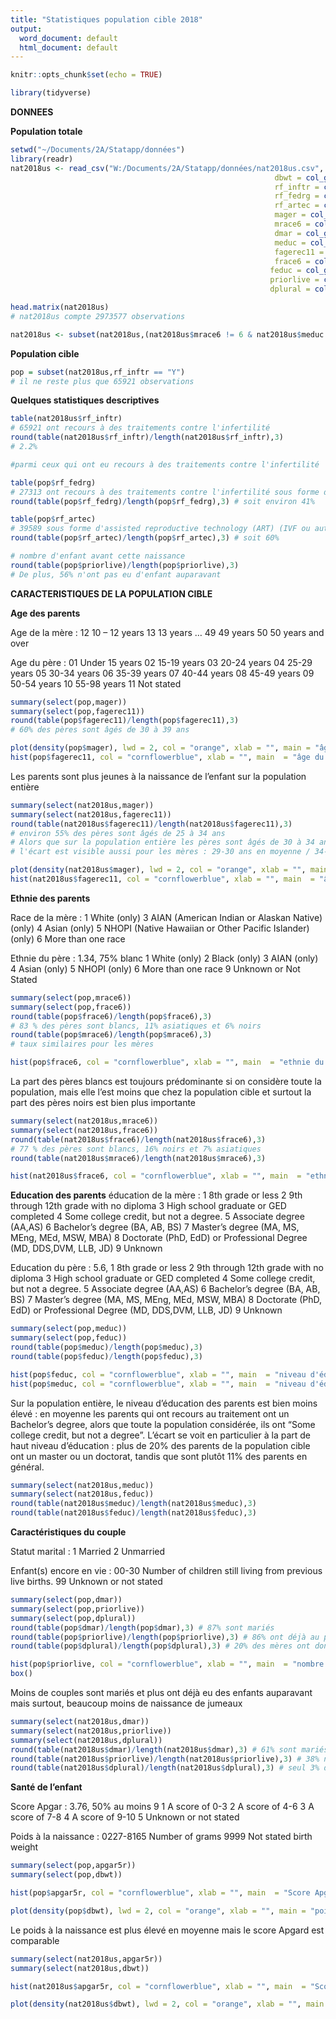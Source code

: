 ---
title: "Statistiques population cible 2018"
output:
  word_document: default
  html_document: default
---

```{r setup, include=FALSE}
knitr::opts_chunk$set(echo = TRUE)
```


```{r}
library(tidyverse)
```

**DONNEES**

**Population totale**


```{r}
setwd("~/Documents/2A/Statapp/données")
library(readr)
nat2018us <- read_csv("W:/Documents/2A/Statapp/données/nat2018us.csv", col_types = cols_only(apgar5r = col_guess(), 
                                                           dbwt = col_guess(),
                                                           rf_inftr = col_guess(),
                                                           rf_fedrg = col_guess(),
                                                           rf_artec = col_guess(),
                                                           mager = col_guess(),
                                                           mrace6 = col_guess(),
                                                           dmar = col_guess(),
                                                           meduc = col_guess(),
                                                           fagerec11 = col_guess(),
                                                           frace6 = col_guess(),
                                                          feduc = col_guess(),
                                                          priorlive = col_guess(),
                                                          dplural = col_guess()))

head.matrix(nat2018us)
# nat2018us compte 2973577 observations
```

```{r}
nat2018us <- subset(nat2018us,(nat2018us$mrace6 != 6 & nat2018us$meduc != 9 & nat2018us$fagerec11 != 11 & nat2018us$frace6 != 9 & nat2018us$frace6 != 6 & nat2018us$feduc != 9 & nat2018us$apgar5r != 5 & nat2018us$priorlive != 99))
```


**Population cible**

```{r}
pop = subset(nat2018us,rf_inftr == "Y")
# il ne reste plus que 65921 observations
```



**Quelques statistiques descriptives**


```{r}
table(nat2018us$rf_inftr)
# 65921 ont recours à des traitements contre l'infertilité
round(table(nat2018us$rf_inftr)/length(nat2018us$rf_inftr),3)
# 2.2%

#parmi ceux qui ont eu recours à des traitements contre l'infertilité

table(pop$rf_fedrg)
# 27313 ont recours à des traitements contre l'infertilité sous forme de médicaments ou insémination artificielle
round(table(pop$rf_fedrg)/length(pop$rf_fedrg),3) # soit environ 41%

table(pop$rf_artec)
# 39589 sous forme d'assisted reproductive technology (ART) (IVF ou autres)
round(table(pop$rf_artec)/length(pop$rf_artec),3) # soit 60% 

# nombre d'enfant avant cette naissance 
round(table(pop$priorlive)/length(pop$priorlive),3)
# De plus, 56% n'ont pas eu d'enfant auparavant
```


**CARACTERISTIQUES DE LA POPULATION CIBLE**

**Age des parents**


Age de la mère : 
12 10 – 12 years
13 13 years
...
49 49 years
50 50 years and over

Age du père :
01 Under 15 years
02 15-19 years
03 20-24 years
04 25-29 years
05 30-34 years
06 35-39 years
07 40-44 years
08 45-49 years
09 50-54 years
10 55-98 years
11 Not stated

```{r}
summary(select(pop,mager))
summary(select(pop,fagerec11))
round(table(pop$fagerec11)/length(pop$fagerec11),3)
# 60% des pères sont âgés de 30 à 39 ans
```


```{r}
plot(density(pop$mager), lwd = 2, col = "orange", xlab = "", main = "âge de la mère à la naissance")
hist(pop$fagerec11, col = "cornflowerblue", xlab = "", main  = "âge du père à la naissance")
```

Les parents sont plus jeunes à la naissance de l'enfant sur la population entière

```{r}
summary(select(nat2018us,mager))
summary(select(nat2018us,fagerec11))
round(table(nat2018us$fagerec11)/length(nat2018us$fagerec11),3)
# environ 55% des pères sont âgés de 25 à 34 ans 
# Alors que sur la population entière les pères sont âgés de 30 à 34 ans en moyenne, sur la population cible ils sont âgés de 35 à 39 ans en moyenne
# l'écart est visible aussi pour les mères : 29-30 ans en moyenne / 34-35 ans chez la population cible
```

```{r}
plot(density(nat2018us$mager), lwd = 2, col = "orange", xlab = "", main = "âge de la mère à la naissance")
hist(nat2018us$fagerec11, col = "cornflowerblue", xlab = "", main  = "âge du père à la naissance")
```


**Ethnie des parents**

Race de la mère : 
1 White (only)
3 AIAN (American Indian or Alaskan Native) (only)
4 Asian (only)
5 NHOPI (Native Hawaiian or Other Pacific Islander) (only)
6 More than one race

Ethnie du père : 1.34, 75% blanc
1 White (only)
2 Black (only)
3 AIAN (only)
4 Asian (only)
5 NHOPI (only)
6 More than one race
9 Unknown or Not Stated

```{r}
summary(select(pop,mrace6))
summary(select(pop,frace6))
round(table(pop$frace6)/length(pop$frace6),3)
# 83 % des pères sont blancs, 11% asiatiques et 6% noirs
round(table(pop$mrace6)/length(pop$mrace6),3)
# taux similaires pour les mères
```

```{r}
hist(pop$frace6, col = "cornflowerblue", xlab = "", main  = "ethnie du père")
```


La part des pères blancs est toujours prédominante si on considère toute la population, mais elle l'est moins que chez la population cible et surtout la part des pères noirs est bien plus importante
```{r}
summary(select(nat2018us,mrace6))
summary(select(nat2018us,frace6))
round(table(nat2018us$frace6)/length(nat2018us$frace6),3)
# 77 % des pères sont blancs, 16% noirs et 7% asiatiques
round(table(nat2018us$mrace6)/length(nat2018us$mrace6),3)
```

```{r}
hist(nat2018us$frace6, col = "cornflowerblue", xlab = "", main  = "ethnie du père")
```

**Education des parents**
éducation de la mère : 
1 8th grade or less
2 9th through 12th grade with no diploma
3 High school graduate or GED completed
4 Some college credit, but not a degree.
5 Associate degree (AA,AS)
6 Bachelor’s degree (BA, AB, BS)
7 Master’s degree (MA, MS, MEng, MEd, MSW, MBA)
8 Doctorate (PhD, EdD) or Professional Degree (MD, DDS,DVM, LLB, JD)
9 Unknown

Education du père : 5.6, 
1 8th grade or less
2 9th through 12th grade with no diploma
3 High school graduate or GED completed
4 Some college credit, but not a degree.
5 Associate degree (AA,AS)
6 Bachelor’s degree (BA, AB, BS)
7 Master’s degree (MA, MS, MEng, MEd, MSW, MBA)
8 Doctorate (PhD, EdD) or Professional Degree (MD, DDS,DVM, LLB, JD)
9 Unknown


```{r}
summary(select(pop,meduc))
summary(select(pop,feduc))
round(table(pop$meduc)/length(pop$meduc),3)
round(table(pop$feduc)/length(pop$feduc),3)
```


```{r}
hist(pop$feduc, col = "cornflowerblue", xlab = "", main  = "niveau d'éducation du père")
hist(pop$meduc, col = "cornflowerblue", xlab = "", main  = "niveau d'éducation de la mère")
```

Sur la population entière, le niveau d'éducation des parents est bien moins élevé : en moyenne les parents qui ont recours au traitement ont un Bachelor’s degree, alors que toute la population considérée, ils ont "Some college credit, but not a degree".
L'écart se voit en particulier à la part de haut niveau d'éducation : plus de 20% des parents de la population cible ont un master ou un doctorat, tandis que sont plutôt 11% des parents en général.

```{r}
summary(select(nat2018us,meduc))
summary(select(nat2018us,feduc))
round(table(nat2018us$meduc)/length(nat2018us$meduc),3)
round(table(nat2018us$feduc)/length(nat2018us$feduc),3)
```


**Caractéristiques du couple**

Statut marital : 
1 Married
2 Unmarried

Enfant(s) encore en vie : 
00-30 Number of children still living from previous live births.
99 Unknown or not stated


```{r}
summary(select(pop,dmar))
summary(select(pop,priorlive))
summary(select(pop,dplural))
round(table(pop$dmar)/length(pop$dmar),3) # 87% sont mariés
round(table(pop$priorlive)/length(pop$priorlive),3) # 86% ont déjà au plus un enfant
round(table(pop$dplural)/length(pop$dplural),3) # 20% des mères ont donné naissance à des jumeaux
```

```{r}
hist(pop$priorlive, col = "cornflowerblue", xlab = "", main  = "nombre d'enfants")
box()
```

Moins de couples sont mariés et plus ont déjà eu des enfants auparavant mais surtout, beaucoup moins de naissance de jumeaux
```{r}
summary(select(nat2018us,dmar))
summary(select(nat2018us,priorlive))
summary(select(nat2018us,dplural))
round(table(nat2018us$dmar)/length(nat2018us$dmar),3) # 61% sont mariés
round(table(nat2018us$priorlive)/length(nat2018us$priorlive),3) # 38% n'ont pas eu d'enfant mais presque 30% ont déjà 2 enfants ou plus contre 12%
round(table(nat2018us$dplural)/length(nat2018us$dplural),3) # seul 3% des mères ont donné naissance à des jumeaux
```



**Santé de l'enfant**

Score Apgar : 3.76, 50% au moins 9
1 A score of 0-3
2 A score of 4-6
3 A score of 7-8
4 A score of 9-10
5 Unknown or not stated

Poids à la naissance :
0227-8165 Number of grams
9999 Not stated birth weight


```{r}
summary(select(pop,apgar5r))
summary(select(pop,dbwt))
```

```{r}
hist(pop$apgar5r, col = "cornflowerblue", xlab = "", main  = "Score Apgar")
```


```{r}
plot(density(pop$dbwt), lwd = 2, col = "orange", xlab = "", main = "poids à la naissance")
```


Le poids à la naissance est plus élevé en moyenne mais le score Apgard est comparable 
```{r}
summary(select(nat2018us,apgar5r))
summary(select(nat2018us,dbwt))
```

```{r}
hist(nat2018us$apgar5r, col = "cornflowerblue", xlab = "", main  = "Score Apgar")
```
```{r}
plot(density(nat2018us$dbwt), lwd = 2, col = "orange", xlab = "", main = "poids à la naissance")
```